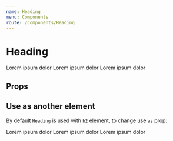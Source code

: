 ```yaml
---
name: Heading
menu: Components
route: /components/Heading
---
```



# Heading

<Playground>
    <Heading>Lorem ipsum dolor</Heading>
    <Heading hasType="sub">Lorem ipsum dolor</Heading>
    <Heading hasType="section">Lorem ipsum dolor</Heading>
</Playground>

## Props

<Props of={Heading} />

## Use as another element

By default `Heading` is used with `h2` element, to change use `as` prop:

<Playground>
    <Heading as="h1">Lorem ipsum dolor</Heading>
    <Heading as="h3" hasType="sub">Lorem ipsum dolor</Heading>
    <Heading as="h4" hasType="section">Lorem ipsum dolor</Heading>
</Playground>